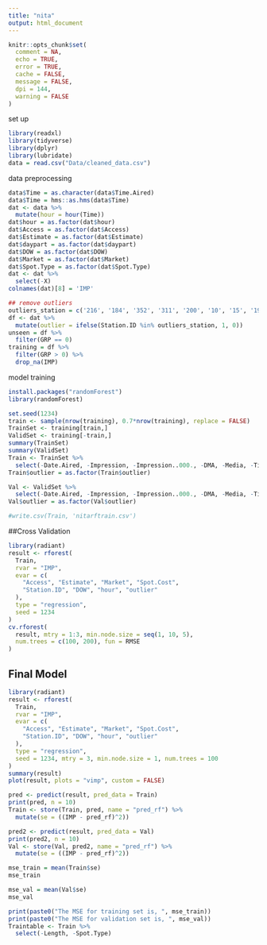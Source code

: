 ```yaml
---
title: "nita"
output: html_document
---
```


```r
knitr::opts_chunk$set(
  comment = NA,
  echo = TRUE,
  error = TRUE,
  cache = FALSE,
  message = FALSE,
  dpi = 144,
  warning = FALSE
)
```

set up
```r
library(readxl)
library(tidyverse)
library(dplyr)
library(lubridate)
data = read.csv("Data/cleaned_data.csv")
```

data preprocessing
```r
data$Time = as.character(data$Time.Aired)
data$Time = hms::as.hms(data$Time)
dat <- data %>%
  mutate(hour = hour(Time))
dat$hour = as.factor(dat$hour)
dat$Access = as.factor(dat$Access)
dat$Estimate = as.factor(dat$Estimate)
dat$daypart = as.factor(dat$daypart)
dat$DOW = as.factor(dat$DOW)
dat$Market = as.factor(dat$Market)
dat$Spot.Type = as.factor(dat$Spot.Type)
dat <- dat %>%
  select(-X)
colnames(dat)[8] = 'IMP'

## remove outliers
outliers_station = c('216', '184', '352', '311', '200', '10', '15', '192', '224', '280', '252', '72')
df <- dat %>%
  mutate(outlier = ifelse(Station.ID %in% outliers_station, 1, 0))
unseen = df %>%
  filter(GRP == 0)
training = df %>%
  filter(GRP > 0) %>%
  drop_na(IMP)
```

model training
```r
install.packages("randomForest")
library(randomForest)

set.seed(1234)
train <- sample(nrow(training), 0.7*nrow(training), replace = FALSE)
TrainSet <- training[train,]
ValidSet <- training[-train,]
summary(TrainSet)
summary(ValidSet)
Train <- TrainSet %>%
  select(-Date.Aired, -Impression, -Impression..000., -DMA, -Media, -Time.Aired, -Time, -daypart, -GRP)
Train$outlier = as.factor(Train$outlier)

Val <- ValidSet %>%
  select(-Date.Aired, -Impression, -Impression..000., -DMA, -Media, -Time.Aired, -Time, -daypart, -GRP)
Val$outlier = as.factor(Val$outlier)

#write.csv(Train, 'nitarftrain.csv')
```

##Cross Validation
```r
library(radiant)
result <- rforest(
  Train, 
  rvar = "IMP", 
  evar = c(
    "Access", "Estimate", "Market", "Spot.Cost", 
    "Station.ID", "DOW", "hour", "outlier"
  ), 
  type = "regression",
  seed = 1234
)
cv.rforest(
  result, mtry = 1:3, min.node.size = seq(1, 10, 5),
  num.trees = c(100, 200), fun = RMSE
)
```

## Final Model
```r
library(radiant)
result <- rforest(
  Train, 
  rvar = "IMP", 
  evar = c(
    "Access", "Estimate", "Market", "Spot.Cost", 
    "Station.ID", "DOW", "hour", "outlier"
  ), 
  type = "regression",
  seed = 1234, mtry = 3, min.node.size = 1, num.trees = 100
)
summary(result)
plot(result, plots = "vimp", custom = FALSE)

pred <- predict(result, pred_data = Train)
print(pred, n = 10)
Train <- store(Train, pred, name = "pred_rf") %>%
  mutate(se = ((IMP - pred_rf)^2))

pred2 <- predict(result, pred_data = Val)
print(pred2, n = 10)
Val <- store(Val, pred2, name = "pred_rf") %>%
  mutate(se = ((IMP - pred_rf)^2))

mse_train = mean(Train$se)
mse_train

mse_val = mean(Val$se)
mse_val
```

```r
print(paste0("The MSE for training set is, ", mse_train))
print(paste0("The MSE for validation set is, ", mse_val))
Traintable <- Train %>%
  select(-Length, -Spot.Type)
```
